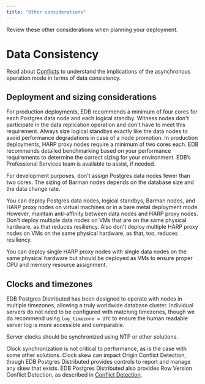 ```yaml
---
title: "Other considerations"
---
```


Review these other considerations when planning your deployment.

# Data Consistency

Read about [Conflicts](/pgd/4.4/bdr/conflicts/) to understand the implications of the asynchronous operation mode in terms of data
consistency.

## Deployment and sizing considerations

For production deployments, EDB recommends a minimum of four cores for each Postgres data node and each logical standby. Witness nodes don't participate in the data replication operation and don't have to meet this requirement. Always size logical standbys exactly like the data nodes to avoid performance degradations in case of a node promotion. In production deployments, HARP proxy nodes require a minimum of two cores each. EDB recommends detailed benchmarking based on your performance requirements to determine the correct sizing for your environment.  EDB’s Professional Services team is available to assist, if needed.

For development purposes, don't assign Postgres data nodes fewer than two cores. The sizing of Barman nodes depends on the database size and the data change rate.

You can deploy Postgres data nodes, logical standbys, Barman nodes, and HARP proxy nodes on virtual machines or in a bare metal deployment mode. However, maintain anti-affinity between data nodes and HARP proxy nodes.  Don't deploy multiple data nodes on VMs that are on the same physical hardware, as that reduces resiliency.  Also don't deploy multiple HARP proxy nodes on VMs on the same physical hardware, as that, too, reduces resiliency.

You can deploy single HARP proxy nodes with single data nodes on the same physical hardware but should be deployed as VMs to ensure proper CPU and memory resource assignment.

## Clocks and timezones

EDB Postgres Distributed has been designed to operate with nodes in multiple timezones, allowing a truly worldwide database cluster. Individual servers do not need to be configured with matching timezones, though we do recommend using `log_timezone = UTC` to ensure the human readable server log is more accessible and comparable.

Server clocks should be synchronized using NTP or other solutions.

Clock synchronization is not critical to performance, as is the case with some other solutions. Clock skew can impact Origin Conflict Detection, though EDB Postgres Distributed provides controls to report and manage any skew that exists. EDB Postgres Distributed also provides Row Version Conflict Detection, as described in [Conflict Detection](/pgd/4.4/bdr/conflicts).
